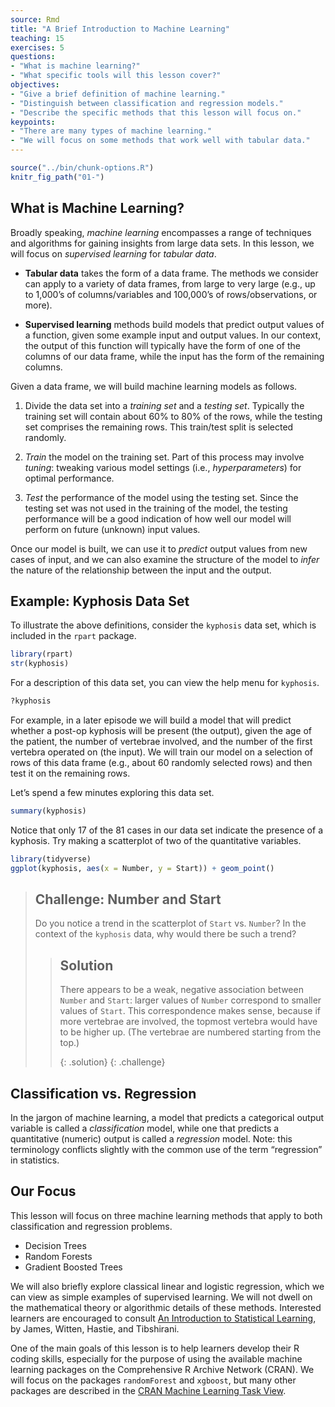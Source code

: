 ```yaml
---
source: Rmd
title: "A Brief Introduction to Machine Learning"
teaching: 15
exercises: 5
questions:
- "What is machine learning?"
- "What specific tools will this lesson cover?"
objectives:
- "Give a brief definition of machine learning."
- "Distinguish between classification and regression models."
- "Describe the specific methods that this lesson will focus on."
keypoints:
- "There are many types of machine learning."
- "We will focus on some methods that work well with tabular data."
---
```


```r
source("../bin/chunk-options.R")
knitr_fig_path("01-")
```

## What is Machine Learning?

Broadly speaking, *machine learning* encompasses a range of techniques and algorithms for gaining insights from large data sets. In this lesson, we will focus on *supervised learning* for *tabular data*.

* **Tabular data** takes the form of a data frame. The methods we consider can apply to a variety of data frames, from large to very large (e.g., up to 1,000's of columns/variables and 100,000's of rows/observations, or more).

* **Supervised learning** methods build models that predict output values of a function, given some example input and output values. In our context, the output of this function will typically have the form of one of the columns of our data frame, while the input has the form of the remaining columns.

Given a data frame, we will build machine learning models as follows.

1. Divide the data set into a *training set* and a *testing set*. Typically the training set will contain about 60% to 80% of the rows, while the testing set comprises the remaining rows. This train/test split is selected randomly.

2. *Train* the model on the training set. Part of this process may involve *tuning*: tweaking various model settings (i.e., *hyperparameters*) for optimal performance.

3. *Test* the performance of the model using the testing set. Since the testing set was not used in the training of the model, the testing performance will be a good indication of how well our model will perform on future (unknown) input values.

Once our model is built, we can use it to *predict* output values from new cases of input, and we can also examine the structure of the model to *infer* the nature of the relationship between the input and the output.

## Example: Kyphosis Data Set

To illustrate the above definitions, consider the `kyphosis` data set, which is included in the `rpart` package.

```r
library(rpart)
str(kyphosis)
```

For a description of this data set, you can view the help menu for `kyphosis`.

```r
?kyphosis
```

For example, in a later episode we will build a model that will predict whether a post-op kyphosis will be present (the output), given the age of the patient, the number of vertebrae involved, and the number of the first vertebra operated on (the input). We will train our model on a selection of rows of this data frame (e.g., about 60 randomly selected rows) and then test it on the remaining rows.

Let's spend a few minutes exploring this data set.

```r
summary(kyphosis)
```

Notice that only 17 of the 81 cases in our data set indicate the presence of a kyphosis. Try making a scatterplot of two of the quantitative variables.

```r
library(tidyverse)
ggplot(kyphosis, aes(x = Number, y = Start)) + geom_point()
```

> ## Challenge: Number and Start
>
> Do you notice a trend in the scatterplot of `Start` vs. `Number`? In the 
> context of the `kyphosis` data, why would there be such a trend?
>
> > ## Solution
> > 
> > There appears to be a weak, negative association between
> > `Number` and `Start`: larger values of `Number` correspond
> > to smaller values of `Start`. This correspondence makes sense,
> > because if more vertebrae are involved, the topmost vertebra would
> > have to be higher up. (The vertebrae are numbered starting from
> > the top.)
> > 
> {: .solution}
{: .challenge}

## Classification vs. Regression

In the jargon of machine learning, a model that predicts a categorical output variable is called a *classification* model, while one that predicts a quantitative (numeric) output is called a *regression* model. Note: this terminology conflicts slightly with the common use of the term "regression" in statistics.

## Our Focus

This lesson will focus on three machine learning methods that apply to both classification and regression problems. 

- Decision Trees
- Random Forests
- Gradient Boosted Trees

We will also briefly explore classical linear and logistic regression, which we can view as simple examples of supervised learning. We will not dwell on the mathematical theory or algorithmic details of these methods. Interested learners are encouraged to consult [An Introduction to Statistical Learning](https://www.statlearning.com/), by James, Witten, Hastie, and Tibshirani.

One of the main goals of this lesson is to help learners develop their R coding skills, especially for the purpose of using the available machine learning packages on the Comprehensive R Archive Network (CRAN). We will focus on the packages `randomForest` and `xgboost`, but many other packages are described in the [CRAN Machine Learning Task View](https://cran.r-project.org/view=MachineLearning).



